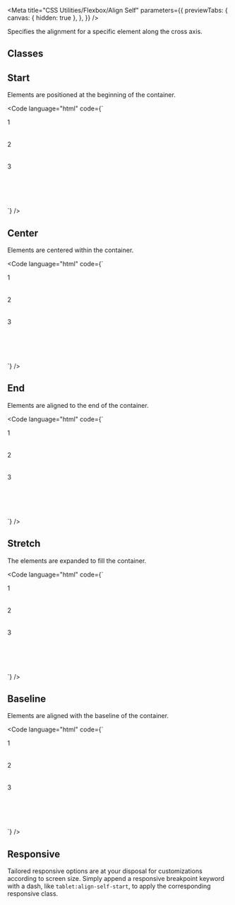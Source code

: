
<Meta
  title="CSS Utilities/Flexbox/Align Self"
  parameters={{
    previewTabs: {
      canvas: { hidden: true },
    },
  }}
/>

<Banner label="Align Self" section="CSS Utilities" color="yellow" puzzle />

<Lead>Specifies the alignment for a specific element along the cross axis.</Lead>

## Classes

<CssFlexboxAlignSelf />

## Start

Elements are positioned at the beginning of the container.

<Code
  language="html"
  code={`
<div class="flex align-items-stretch flex-wrap gap-normal" style="min-height: 200px">
    <div class="flex align-items-center justify-content-center bg-green radius-normal" style="min-width: 200px; min-height: 50px">1</div>
    <div class="flex align-self-start align-items-center justify-content-center bg-green radius-normal" style="min-width: 200px; min-height: 50px">2</div>
    <div class="flex align-items-center justify-content-center bg-green radius-normal" style="min-width: 200px; min-height: 50px">3</div>
</div>
`}
/>

## Center

Elements are centered within the container.

<Code
  language="html"
  code={`
<div class="flex align-items-stretch flex-wrap gap-normal" style="min-height: 200px">
    <div class="flex align-items-center justify-content-center bg-green radius-normal" style="min-width: 200px; min-height: 50px">1</div>
    <div class="flex align-self-center align-items-center justify-content-center bg-green radius-normal" style="min-width: 200px; min-height: 50px">2</div>
    <div class="flex align-items-center justify-content-center bg-green radius-normal" style="min-width: 200px; min-height: 50px">3</div>
</div>
`}
/>

## End

Elements are aligned to the end of the container.

<Code
  language="html"
  code={`
<div class="flex align-items-stretch flex-wrap gap-normal" style="min-height: 200px">
    <div class="flex align-items-center justify-content-center bg-green radius-normal" style="min-width: 200px; min-height: 50px">1</div>
    <div class="flex align-self-end align-items-center justify-content-center bg-green radius-normal" style="min-width: 200px; min-height: 50px">2</div>
    <div class="flex align-items-center justify-content-center bg-green radius-normal" style="min-width: 200px; min-height: 50px">3</div>
</div>
`}
/>

## Stretch

The elements are expanded to fill the container.

<Code
  language="html"
  code={`
<div class="flex align-items-stretch flex-wrap gap-normal" style="min-height: 200px">
    <div class="flex align-items-center justify-content-center bg-green radius-normal" style="min-width: 200px; height: 50px">1</div>
    <div class="flex align-self-stretch align-items-center justify-content-center bg-green radius-normal" style="min-width: 200px; min-height: 50px">2</div>
    <div class="flex align-items-center justify-content-center bg-green radius-normal" style="min-width: 200px; height: 50px">3</div>
</div>
`}
/>

## Baseline

Elements are aligned with the baseline of the container.

<Code
  language="html"
  code={`
<div class="flex align-items-stretch flex-wrap gap-normal" style="min-height: 200px">
    <div class="flex align-items-center justify-content-center bg-green radius-normal" style="min-width: 200px; min-height: 50px">1</div>
    <div class="flex align-self-baseline align-items-center justify-content-center bg-green radius-normal" style="min-width: 200px; min-height: 50px">2</div>
    <div class="flex align-items-center justify-content-center bg-green radius-normal" style="min-width: 200px; min-height: 50px">3</div>
</div>
`}
/>

## Responsive

Tailored responsive options are at your disposal for customizations according to screen size.
Simply append a responsive breakpoint keyword with a dash, like `tablet:align-self-start`, to apply the corresponding responsive class.

<CssResponsiveTable />

<Footer>
  <LinkCards>
    <LinkCard
      pageTitle="Foundation/Grid"
      description="The Baloise Design System grid system is a fully responsive and 12 column layout system with six default breakpoints and five container layouts"
    />
    <LinkCard
      pageTitle="Tokens/Overview"
      description="Design tokens serve as the definitive source for naming and storing design choices."
    />
  </LinkCards>
</Footer>
